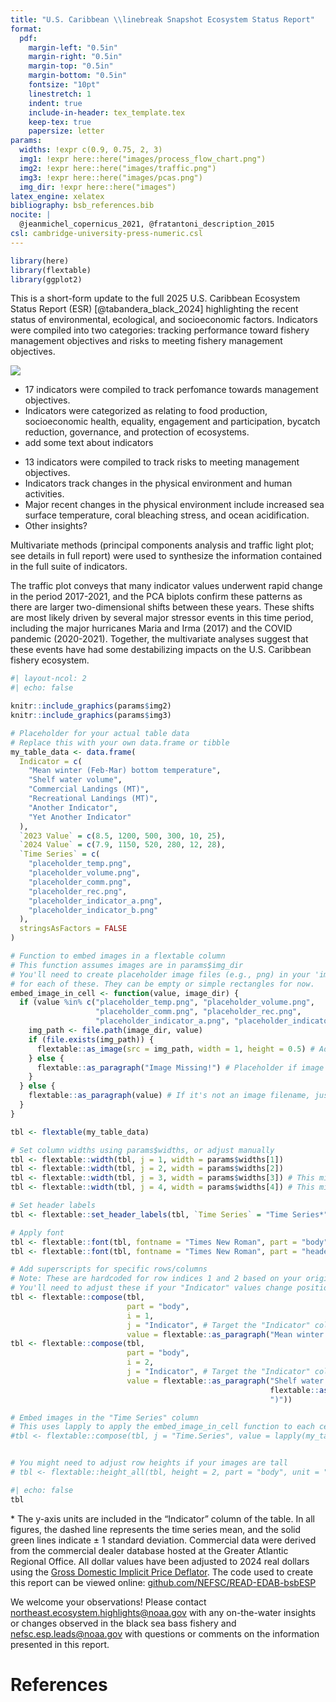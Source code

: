 ```yaml
---
title: "U.S. Caribbean \\linebreak Snapshot Ecosystem Status Report"
format:
  pdf:
    margin-left: "0.5in"
    margin-right: "0.5in"
    margin-top: "0.5in"
    margin-bottom: "0.5in"
    fontsize: "10pt"
    linestretch: 1
    indent: true
    include-in-header: tex_template.tex
    keep-tex: true
    papersize: letter
params:
  widths: !expr c(0.9, 0.75, 2, 3) 
  img1: !expr here::here("images/process_flow_chart.png")
  img2: !expr here::here("images/traffic.png")
  img3: !expr here::here("images/pcas.png")
  img_dir: !expr here::here("images")
latex_engine: xelatex
bibliography: bsb_references.bib
nocite: |
  @jeanmichel_copernicus_2021, @fratantoni_description_2015
csl: cambridge-university-press-numeric.csl
---
```


```r
library(here) 
library(flextable) 
library(ggplot2) 
```

\AddToShipoutPictureBG*{%
  \AtPageLowerLeft{%
    \includegraphics[width=\paperwidth,height=\paperheight]{bg_pg1.jpg}%
  }%
}

\vspace{-2.5cm}
\section{2025}

This is a short-form update to the full 2025 U.S. Caribbean Ecosystem Status Report (ESR) [@tabandera_black_2024] highlighting the recent status of environmental, ecological, and socioeconomic factors. Indicators were compiled into two categories: tracking performance toward fishery management objectives and risks to meeting fishery management objectives.

\vspace{-0.25cm}

::: {layout="[ [0.4, 0.025, 0.575], [1], [0.575, 0.025, 0.4]] "}

:::: {}
![](`r params$img1`)
\normalsize
::::

:::: {}
\hfill
::::

:::: {}
\section{Overview of recent trends}
\vspace{-0.25cm}

\subsection{Performace indicators}

-   17 indicators were compiled to track perfomance towards management objectives.
-   Indicators were categorized as relating to food production, socioeconomic health, equality, engagement and participation, bycatch reduction, governance, and protection of ecosystems.
-   add some text about indicators

\vspace{-0.25cm}
\subsection{Risk indicators}

-   13 indicators were compiled to track risks to meeting management objectives.
-   Indicators track changes in the physical environment and human activities.
-   Major recent changes in the physical environment include increased sea surface temperature, coral bleaching stress, and ocean acidification. 
-   Other insights?
::::

:::

\vspace{0.5cm}
\section{Integrated Ecosystem Perspectives}
\vspace{0.05cm}

\subsection{Analysis}
Multivariate methods (principal components analysis and traffic light plot; see details in full report) were used to synthesize the information contained in the full suite of indicators.

\subsection{Interpretation}
The traffic plot conveys that many indicator values underwent rapid change in the period 2017-2021, and the PCA biplots confirm these patterns as there are larger two-dimensional shifts between these years. These shifts are most likely driven by several major stressor events in this time period, including the major hurricanes Maria and Irma (2017) and the COVID pandemic (2020-2021). Together, the multivariate analyses suggest that these events have had some destabilizing impacts on the U.S. Caribbean fishery ecosystem.

```r
#| layout-ncol: 2
#| echo: false

knitr::include_graphics(params$img2)
knitr::include_graphics(params$img3)
```

\newpage

\AddToShipoutPictureBG*{%
  \AtPageLowerLeft{%
    \includegraphics[width=\paperwidth,height=\paperheight]{bg_pg2.jpg}%
  }%
}


\newgeometry{top=0.75in, left=0.75in, right=0.75in, bottom=0.75in}

```r
# Placeholder for your actual table data
# Replace this with your own data.frame or tibble
my_table_data <- data.frame(
  Indicator = c(
    "Mean winter (Feb-Mar) bottom temperature",
    "Shelf water volume",
    "Commercial Landings (MT)",
    "Recreational Landings (MT)",
    "Another Indicator",
    "Yet Another Indicator"
  ),
  `2023 Value` = c(8.5, 1200, 500, 300, 10, 25),
  `2024 Value` = c(7.9, 1150, 520, 280, 12, 28),
  `Time Series` = c(
    "placeholder_temp.png",
    "placeholder_volume.png",
    "placeholder_comm.png",
    "placeholder_rec.png",
    "placeholder_indicator_a.png",
    "placeholder_indicator_b.png"
  ),
  stringsAsFactors = FALSE
)

# Function to embed images in a flextable column
# This function assumes images are in params$img_dir
# You'll need to create placeholder image files (e.g., png) in your 'images' folder
# for each of these. They can be empty or simple rectangles for now.
embed_image_in_cell <- function(value, image_dir) {
  if (value %in% c("placeholder_temp.png", "placeholder_volume.png",
                   "placeholder_comm.png", "placeholder_rec.png",
                   "placeholder_indicator_a.png", "placeholder_indicator_b.png")) {
    img_path <- file.path(image_dir, value)
    if (file.exists(img_path)) {
      flextable::as_image(src = img_path, width = 1, height = 0.5) # Adjust width/height as needed
    } else {
      flextable::as_paragraph("Image Missing!") # Placeholder if image file not found
    }
  } else {
    flextable::as_paragraph(value) # If it's not an image filename, just print the text
  }
}

tbl <- flextable(my_table_data)

# Set column widths using params$widths, or adjust manually
tbl <- flextable::width(tbl, j = 1, width = params$widths[1])
tbl <- flextable::width(tbl, j = 2, width = params$widths[2])
tbl <- flextable::width(tbl, j = 3, width = params$widths[3]) # This might be the `Time Series` column, adjust if needed
tbl <- flextable::width(tbl, j = 4, width = params$widths[4]) # This might be `Time Series` image column

# Set header labels
tbl <- flextable::set_header_labels(tbl, `Time Series` = "Time Series*")

# Apply font
tbl <- flextable::font(tbl, fontname = "Times New Roman", part = "body")
tbl <- flextable::font(tbl, fontname = "Times New Roman", part = "header")

# Add superscripts for specific rows/columns
# Note: These are hardcoded for row indices 1 and 2 based on your original example.
# You'll need to adjust these if your "Indicator" values change positions.
tbl <- flextable::compose(tbl,
                          part = "body",
                          i = 1,
                          j = "Indicator", # Target the "Indicator" column
                          value = flextable::as_paragraph("Mean winter (Feb-Mar) bottom temperature (\u00B0C)"))
tbl <- flextable::compose(tbl,
                          part = "body",
                          i = 2,
                          j = "Indicator", # Target the "Indicator" column
                          value = flextable::as_paragraph("Shelf water volume (km",
                                                          flextable::as_sup("3"),
                                                          ")"))

# Embed images in the "Time Series" column
# This uses lapply to apply the embed_image_in_cell function to each cell
#tbl <- flextable::compose(tbl, j = "Time.Series", value = lapply(my_table_data$Time.Series, function(x) embed_image_in_cell(x, params$img_dir)))


# You might need to adjust row heights if your images are tall
# tbl <- flextable::height_all(tbl, height = 2, part = "body", unit = "in")
```

```r
#| echo: false
tbl
```

\vspace{-0.4cm}
\footnotesize \* The y-axis units are included in the "Indicator" column of the table. In all figures, the dashed line represents the time series mean, and the solid green lines indicate ± 1 standard deviation. Commercial data were derived from the commercial dealer database hosted at the Greater Atlantic Regional Office. All dollar values have been adjusted to 2024 real dollars using the [Gross Domestic Implicit Price Deflator](https://fred.stlouisfed.org/series/GDPDEF). The code used to create this report can be viewed online: [github.com/NEFSC/READ-EDAB-bsbESP](github.com/NEFSC/READ-EDAB/bsbESP) \newline

\centering\normalsize

We welcome your observations! Please contact [northeast.ecosystem.highlights@noaa.gov](northeast.ecosystem.highlights@noaa.gov) with any on-the-water insights or changes observed in the black sea bass fishery and [nefsc.esp.leads@noaa.gov](nefsc.esp.leads@noaa.gov) with questions or comments on the information presented in this report.

\newpage
\newgeometry{top=1in, left=1in, right=1in, bottom=1in}

\AddToShipoutPictureBG*{%
  \AtPageLowerLeft{%
    \includegraphics[width=\paperwidth,height=\paperheight]{bg_pg2.jpg}%
  }%
}

# References
::: {#refs}
:::

